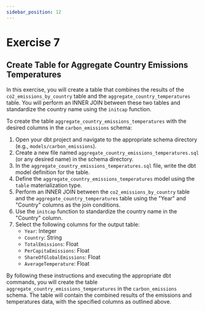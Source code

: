 ```yaml
---
sidebar_position: 12
---
```


# Exercise 7

## Create Table for Aggregate Country Emissions Temperatures

In this exercise, you will create a table that combines the results of the `co2_emissions_by_country` table and the `aggregate_country_temperatures` table. You will perform an INNER JOIN between these two tables and standardize the country name using the `initcap` function.

To create the table `aggregate_country_emissions_temperatures` with the desired columns in the `carbon_emissions` schema:

1. Open your dbt project and navigate to the appropriate schema directory (e.g., `models/carbon_emissions`).
2. Create a new file named `aggregate_country_emissions_temperatures.sql` (or any desired name) in the schema directory.
3. In the `aggregate_country_emissions_temperatures.sql` file, write the dbt model definition for the table.
4. Define the `aggregate_country_emissions_temperatures` model using the `table` materialization type.
5. Perform an INNER JOIN between the `co2_emissions_by_country` table and the `aggregate_country_temperatures` table using the "Year" and "Country" columns as the join conditions.
6. Use the `initcap` function to standardize the country name in the "Country" column.
7. Select the following columns for the output table:
   - `Year`: Integer
   - `Country`: String
   - `TotalEmissions`: Float
   - `PerCapitaEmissions`: Float
   - `ShareOfGlobalEmissions`: Float
   - `AverageTemperature`: Float

By following these instructions and executing the appropriate dbt commands, you will create the table `aggregate_country_emissions_temperatures` in the `carbon_emissions` schema.
The table will contain the combined results of the emissions and temperatures data, with the specified columns as outlined above.